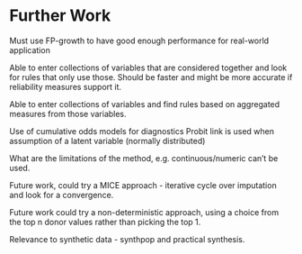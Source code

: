 # Further Work

Must use FP-growth to have good enough performance for real-world application

Able to enter collections of variables that are considered together and look for rules that only use those. Should be faster and might be more accurate if reliability measures support it.

Able to enter collections of variables and find rules based on aggregated measures from those variables.

Use of cumulative odds models for diagnostics
Probit link is used when assumption of a latent variable (normally distributed)

What are the limitations of the method, e.g. continuous/numeric can't be used.

Future work, could try a MICE approach - iterative cycle over imputation and look for a convergence.

Future work could try a non-deterministic approach, using a choice from the top n donor values rather than picking the top 1.

Relevance to synthetic data - synthpop and practical synthesis.